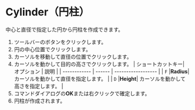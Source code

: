 
# Cylinder（円柱）

<Reference shortcut='Shift-C' command='Cylinder' button='ツールバー' />

中心と直径で指定した円から円柱を作成できます。

1. ツールバーのボタンをクリックします。
2. 円の中心位置でクリックします。
3. カーソルを移動して直径の位置でクリックします。
4. カーソルを動かして目的の高さでクリックします。
   | ショートカットキー| オプション | 説明 |
   | ------------ | ------ | ------------------ |
   | `F`          |**Radius**| カーソルを動かして直径を指定します。 |
   | `D`          |**Height**| カーソルを動かして高さを指定します。 |
5. コマンドダイアログの**OK**または右クリックで確定します。
6. 円柱が作成されます。

